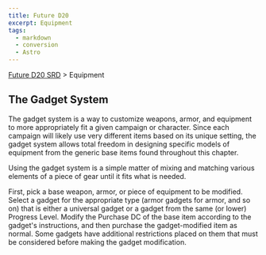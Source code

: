 ```yaml
---
title: Future D20
excerpt: Equipment
tags:
  - markdown
  - conversion
  - Astro
---
```






[Future D20 SRD]( / ) > Equipment




## The Gadget System


The gadget system is a way to customize weapons, armor, and equipment to more appropriately fit a given campaign or character. Since each campaign will likely use very different items based on its unique setting, the gadget system allows total freedom in designing specific models of equipment from the generic base items found throughout this chapter.


Using the gadget system is a simple matter of mixing and matching various elements of a piece of gear until it fits what is needed.


First, pick a base weapon, armor, or piece of equipment to be modified. Select a gadget for the appropriate type (armor gadgets for armor, and so on) that is either a universal gadget or a gadget from the same (or lower) Progress Level. Modify the Purchase DC of the base item according to the gadget's instructions, and then purchase the gadget-modified item as normal. Some gadgets have additional restrictions placed on them that must be considered before making the gadget modification.



